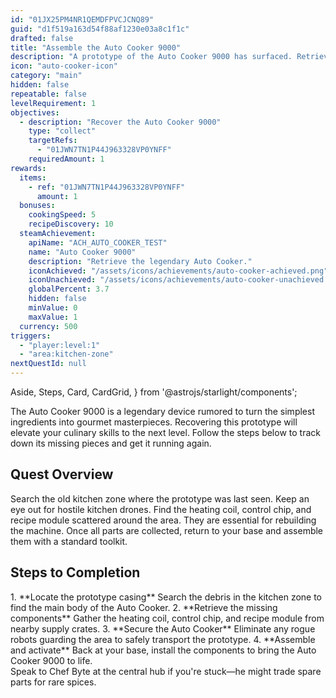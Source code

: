 ```yaml
---
id: "01JX25PM4NR1QEMDFPVCJCNQ89"
guid: "d1f519a163d54f88af1230e03a8c1f1c"
drafted: false
title: "Assemble the Auto Cooker 9000"
description: "A prototype of the Auto Cooker 9000 has surfaced. Retrieve it and unlock its culinary secrets."
icon: "auto-cooker-icon"
category: "main"
hidden: false
repeatable: false
levelRequirement: 1
objectives:
  - description: "Recover the Auto Cooker 9000"
    type: "collect"
    targetRefs:
      - "01JWN7TN1P44J963328VP0YNFF"
    requiredAmount: 1
rewards:
  items:
    - ref: "01JWN7TN1P44J963328VP0YNFF"
      amount: 1
  bonuses:
    cookingSpeed: 5
    recipeDiscovery: 10
  steamAchievement:
    apiName: "ACH_AUTO_COOKER_TEST"
    name: "Auto Cooker 9000"
    description: "Retrieve the legendary Auto Cooker."
    iconAchieved: "/assets/icons/achievements/auto-cooker-achieved.png"
    iconUnachieved: "/assets/icons/achievements/auto-cooker-unachieved.png"
    globalPercent: 3.7
    hidden: false
    minValue: 0
    maxValue: 1
  currency: 500
triggers:
  - "player:level:1"
  - "area:kitchen-zone"
nextQuestId: null
---
```


  Aside,
  Steps,
  Card,
  CardGrid,
} from '@astrojs/starlight/components';


<Aside>
The Auto Cooker 9000 is a legendary device rumored to turn the simplest
ingredients into gourmet masterpieces.
Recovering this prototype will elevate your culinary skills to the next level.
Follow the steps below to track down its missing pieces and get it running
again.
</Aside>

## Quest Overview

<CardGrid>
  <Card title="Location" icon="mdi:map-search">
    Search the old kitchen zone where the prototype was last seen. Keep an eye
    out for hostile kitchen drones.
  </Card>
  <Card title="Required Parts" icon="material-symbols:build">
    Find the heating coil, control chip, and recipe module scattered around the
    area. They are essential for rebuilding the machine.
  </Card>
  <Card title="Final Assembly" icon="mdi:wrench">
    Once all parts are collected, return to your base and assemble them with a
    standard toolkit.
  </Card>
</CardGrid>

## Steps to Completion

<Steps>
1. **Locate the prototype casing**  
   Search the debris in the kitchen zone to find the main body of the Auto
   Cooker.
2. **Retrieve the missing components**  
   Gather the heating coil, control chip, and recipe module from nearby supply
   crates.
3. **Secure the Auto Cooker**  
   Eliminate any rogue robots guarding the area to safely transport the
   prototype.
4. **Assemble and activate**  
   Back at your base, install the components to bring the Auto Cooker 9000 to
   life.
</Steps>

<Aside type="tip" title="Chef's Hint">
  Speak to Chef Byte at the central hub if you're stuck—he might trade spare
  parts for rare spices.
</Aside>

<Giscus />
